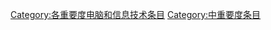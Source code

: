 {{catmore1|[[Wikipedia:电脑和信息技术专题|Wikipedia:电脑和信息技术专题]]}}
{{Articles by Importance|topic=电脑和信息技术|project=电脑和信息技术|format=TOC}}
{{emptycat}}
[[Category:各重要度电脑和信息技术条目|Category:各重要度电脑和信息技术条目]]
[[Category:中重要度条目|Category:中重要度条目]]